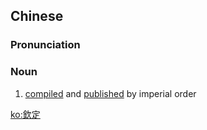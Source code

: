 {{also|钦定}}
==Chinese==
{{zh-forms|s=钦定}}

===Pronunciation===
{{zh-pron
|m=qīndìng
|c=jam1 ding6
|mn=khim-tēng
|cat=n
}}

===Noun===
{{zh-noun}}

# [[compiled]] and [[published]] by imperial order

[[ko:欽定]]
